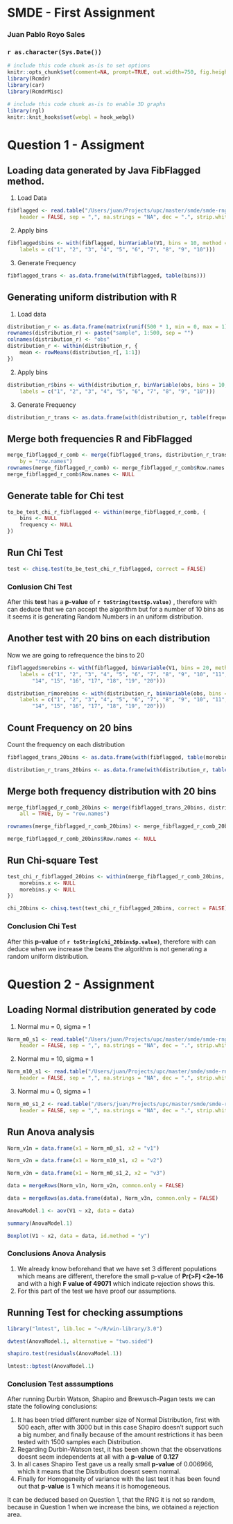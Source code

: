 <!-- R Commander Markdown Template -->

SMDE - First Assignment
=======================

### Juan Pablo Royo Sales

### `r as.character(Sys.Date())`

```r
# include this code chunk as-is to set options
knitr::opts_chunk$set(comment=NA, prompt=TRUE, out.width=750, fig.height=8, fig.width=8)
library(Rcmdr)
library(car)
library(RcmdrMisc)
```


```r
# include this code chunk as-is to enable 3D graphs
library(rgl)
knitr::knit_hooks$set(webgl = hook_webgl)
```

# Question 1 - Assigment

## Loading data generated by Java FibFlagged method.

1. Load Data

```r
fibflagged <- read.table("/Users/juan/Projects/upc/master/smde/smde-rng/500_random_numbers.csv", 
    header = FALSE, sep = ",", na.strings = "NA", dec = ".", strip.white = TRUE)
```

2. Apply bins

```r
fibflagged$bins <- with(fibflagged, binVariable(V1, bins = 10, method = "intervals", 
    labels = c("1", "2", "3", "4", "5", "6", "7", "8", "9", "10")))
```

3. Generate Frequency

```r
fibflagged_trans <- as.data.frame(with(fibflagged, table(bins)))
```


## Generating uniform distribution with R

1. Load data

```r
distribution_r <- as.data.frame(matrix(runif(500 * 1, min = 0, max = 1), ncol = 1))
rownames(distribution_r) <- paste("sample", 1:500, sep = "")
colnames(distribution_r) <- "obs"
distribution_r <- within(distribution_r, {
    mean <- rowMeans(distribution_r[, 1:1])
})
```

2. Apply bins

```r
distribution_r$bins <- with(distribution_r, binVariable(obs, bins = 10, method = "intervals", 
    labels = c("1", "2", "3", "4", "5", "6", "7", "8", "9", "10")))
```

3. Generate Frequency

```r
distribution_r_trans <- as.data.frame(with(distribution_r, table(frequency)))
```

## Merge both frequencies R and FibFlagged

```r
merge_fibflagged_r_comb <- merge(fibflagged_trans, distribution_r_trans, all = TRUE, 
    by = "row.names")
rownames(merge_fibflagged_r_comb) <- merge_fibflagged_r_comb$Row.names
merge_fibflagged_r_comb$Row.names <- NULL
```

## Generate table for Chi test

```r
to_be_test_chi_r_fibflagged <- within(merge_fibflagged_r_comb, {
	bins <- NULL
	frequency <- NULL
})
```

## Run Chi Test

```r
test <- chisq.test(to_be_test_chi_r_fibflagged, correct = FALSE)
```

### Conlusion Chi Test

After this **test** has a **p-value** of **`r toString(test$p.value)`** , therefore with can deduce that we can accept the algorithm but for a number of 10 bins as it seems it is generating Random Numbers in an uniform distribution.


## Another test with 20 bins on each distribution

Now we are going to refrequence the bins to 20

```r
fibflagged$morebins <- with(fibflagged, binVariable(V1, bins = 20, method = "intervals", 
    labels = c("1", "2", "3", "4", "5", "6", "7", "8", "9", "10", "11", "12", "13", 
        "14", "15", "16", "17", "18", "19", "20")))
```


```r
distribution_r$morebins <- with(distribution_r, binVariable(obs, bins = 20, method = "intervals", 
    labels = c("1", "2", "3", "4", "5", "6", "7", "8", "9", "10", "11", "12", "13", 
        "14", "15", "16", "17", "18", "19", "20")))
```

## Count Frequency on 20 bins 

Count the frequency on each distribution

```r
fibflagged_trans_20bins <- as.data.frame(with(fibflagged, table(morebins)))
```

```r
distribution_r_trans_20bins <- as.data.frame(with(distribution_r, table(morebins)))
```

## Merge both frequency distribution with 20 bins


```r
merge_fibflagged_r_comb_20bins <- merge(fibflagged_trans_20bins, distribution_r_trans_20bins, 
    all = TRUE, by = "row.names")
```


```r
rownames(merge_fibflagged_r_comb_20bins) <- merge_fibflagged_r_comb_20bins$Row.names
```


```r
merge_fibflagged_r_comb_20bins$Row.names <- NULL
```

## Run Chi-square Test


```r
test_chi_r_fibflagged_20bins <- within(merge_fibflagged_r_comb_20bins, {
    morebins.x <- NULL
    morebins.y <- NULL
})
```


```r
chi_20bins <- chisq.test(test_chi_r_fibflagged_20bins, correct = FALSE)
```

### Conclusion Chi Test

After this **p-value** of **`r toString(chi_20bins$p.value)`**, therefore with can deduce when we increase the beans the algorithm is not generating a random uniform distribution.


# Question 2 - Assignment


## Loading Normal distribution generated by code

1. Normal mu = 0, sigma = 1

```r
Norm_m0_s1 <- read.table("/Users/juan/Projects/upc/master/smde/smde-rng/1500_normal_mu_0_sigma_1.csv", 
    header = FALSE, sep = ",", na.strings = "NA", dec = ".", strip.white = TRUE)
```

2. Normal mu = 10, sigma = 1

```r
Norm_m10_s1 <- read.table("/Users/juan/Projects/upc/master/smde/smde-rng/1500_normal_mu_10_sigma_1.csv", 
    header = FALSE, sep = ",", na.strings = "NA", dec = ".", strip.white = TRUE)
```

3. Normal mu = 0, sigma = 1

```r
Norm_m0_s1_2 <- read.table("/Users/juan/Projects/upc/master/smde/smde-rng/1500_normal_mu_0_sigma_1_2.csv", 
    header = FALSE, sep = ",", na.strings = "NA", dec = ".", strip.white = TRUE)
```


## Run Anova analysis

```r
Norm_v1n = data.frame(x1 = Norm_m0_s1, x2 = "v1")
```


```r
Norm_v2n = data.frame(x1 = Norm_m10_s1, x2 = "v2")
```


```r
Norm_v3n = data.frame(x1 = Norm_m0_s1_2, x2 = "v3")
```


```r
data = mergeRows(Norm_v1n, Norm_v2n, common.only = FALSE)
```


```r
data = mergeRows(as.data.frame(data), Norm_v3n, common.only = FALSE)
```

```r
AnovaModel.1 <- aov(V1 ~ x2, data = data)
```


```r
summary(AnovaModel.1)
```


```r
Boxplot(V1 ~ x2, data = data, id.method = "y")
```


### Conclusions Anova Analysis 

1. We already know beforehand that we have set 3 different populations which means are different, therefore the small p-value of **Pr(>F) <2e-16** and with a high **F value of 49071** which indicate rejection shows this.
2. For this part of the test we have proof our assumptions.


## Running Test for checking assumptions

```r
library("lmtest", lib.loc = "~/R/win-library/3.0")
```


```r
dwtest(AnovaModel.1, alternative = "two.sided")
```


```r
shapiro.test(residuals(AnovaModel.1))
```


```r
lmtest::bptest(AnovaModel.1)
```


### Conclusion Test asssumptions


After running Durbin Watson, Shapiro and Brewusch-Pagan tests we can state the following conclusions:

1. It has been tried different number size of Normal Distribution, first with 500 each, after with 3000 but in this case Shapiro doesn't support such a big number, and finally because of the amount restrictions it has been tested with 1500 samples each Distribution.
2. Regarding Durbin-Watson test, it has been shown that the observations doesnt seem independents at all with a **p-value** of **0.127**
3. In all cases Shapiro Test gave us a really small **p-value** of 0.006966, which it means that the Distribution doesnt seem normal. 
4. Finally for Homogeneity of variance with the last test it has been found out that **p-value** is **1** which means it is homogeneous. 

It can be deduced based on Question 1, that the RNG it is not so random, because in Question 1 when we increase the bins, we obtained a rejection area.

